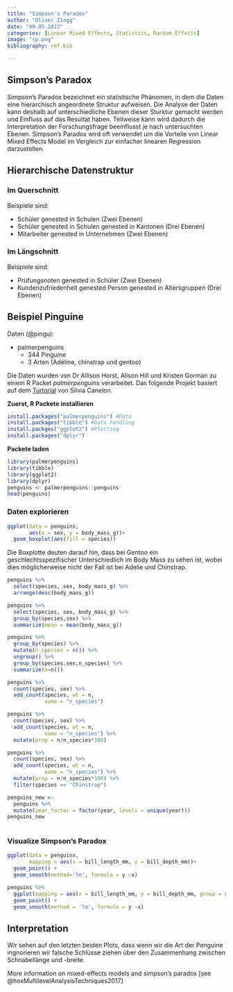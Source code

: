 ```yaml
---
title: "Simpson's Paradox"
author: "Oliver Zingg" 
date: "09.05.2023"
categories: [Linear Mixed Effects, Statistics, Random Effects]
image: "sp.png"
bibliography: ref.bib

---
```


## Simpson's Paradox

Simpson's Paradox bezeichnet ein statistische Phänomen, in dem die Daten eine hierarchisch angeordnete Struktur aufweisen. Die Analyse der Daten kann deshalb auf unterschiedliche Ebenen dieser Sturktur gemacht werden und Einfluss auf das Resultat haben. Teilweise kann wird dadurch die Interpretation der Forschungsfrage beeinflusst je nach untersuchten Ebenen. Simpson's Paradox wird oft verwendet um die Vorteile von Linear Mixed Effects Model im Vergleich zur einfacher linearen Regression darzustellen.

## Hierarchische Datenstruktur

### Im Querschnitt

Beispiele sind:

-   Schüler genested in Schulen (Zwei Ebenen)
-   Schüler genested in Schulen genested in Kantonen (Drei Ebenen)
-   Mitarbeiter genested in Unternehmen (Zwei Ebenen)

### Im Längschnitt

Beispiele sind:

-   Prüfungsnoten genested in Schüler (Zwei Ebenen)
-   Kundenzufriedenheit genested Person genested in Altersgruppen (Drei Ebenen)



## Beispiel Pinguine 

Daten (@pingu):

-   palmerpenguins
    -   344 Pinguine
    -   3 Arten (Adéline, chinstrap und gentoo)

Die Daten wurden von Dr Allison Horst, Alison Hill und Kristen Gorman zu einem R Packet *palmerpenguins* verarbeitet. Das folgende Projekt basiert auf dem [Turtorial](https://slides.silviacanelon.com/tour-of-the-tidyverse) von Silvia Canelon.

**Zuerst, R Packete installieren**

```r
install.packages("palmerpenguins") #Data
install.packages("tibble") #Data handling
install.packges("ggplot2") #Plotting
install.packages("dplyr")
```

**Packete laden**

```r
library(palmerpenguins)
library(tibble)
library(ggplot2)
library(dplyr)
penguins <- palmerpenguins::penguins
head(penguins)
```

::: {.panel-tabset}
::: {.panel}
### Daten explorieren 


```r
ggplot(data = penguins,
       aes(x = sex, y = body_mass_g))+
  geom_boxplot(aes(fill = species))
```

Die Boxplotte deuten darauf hin, dass bei Gentoo ein geschlechtsspezifischer Unterschiedlich im Body Mass zu sehen ist, wobei dies möglicherweise nicht der Fall ist bei Adelie und Chinstrap.

```r
penguins %>%
  select(species, sex, body_mass_g) %>%
  arrange(desc(body_mass_g))
```
```r
penguins %>%
  select(species, sex, body_mass_g) %>%
  group_by(species,sex) %>%
  summarize(mean = mean(body_mass_g))
```

```r
penguins %>%
  group_by(species) %>%
  mutate(n_species = n()) %>%
  ungroup() %>%
  group_by(species,sex,n_species) %>%
  summarize(n=n())
```
```r
penguins %>%
  count(species, sex) %>%
  add_count(species, wt = n,
            name = "n_species")
```

```r
penguins %>%
  count(species, sex) %>%
  add_count(species, wt = n,
            name = "n_species") %>%
  mutate(prop = n/n_species*100)
```

```r
penguins %>%
  count(species, sex) %>%
  add_count(species, wt = n,
            name = "n_species") %>%
  mutate(prop = n/n_species*100) %>%
  filter(species == "Chinstrap")
```

```r
penguins_new <-
  penguins %>%
  mutate(year_factor = factor(year, levels = unique(year)))
penguins_new
  
```
:::
::: {.panel}
### Visualize Simpson's Paradox

```r
ggplot(data = penguins,
       mapping = aes(x = bill_length_mm, y = bill_depth_mm))+
  geom_point() +
  geom_smooth(method='lm', formula = y ~x)
```

```r
penguins %>%
  ggplot(mapping = aes(x = bill_length_mm, y = bill_depth_mm, group = species, col = species)) + 
  geom_point() +
  geom_smooth(method = 'lm', formula = y ~x)
```
:::
:::


## Interpretation

Wir sehen auf den letzten beiden Plots, dass wenn wir die Art der Penguine ingnorieren wir falsche Schlüsse ziehen über den Zusammenhang zwischen Schnabellänge und -breite.  

More information on mixed-effects models and simpson's paradox [see @hoxMultilevelAnalysisTechniques2017]
